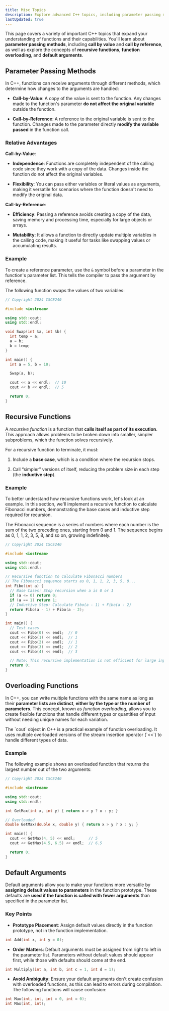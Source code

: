 ```yaml
---
title: Misc Topics
description: Explore advanced C++ topics, including parameter passing methods (call by value and call by reference), recursive functions, function overloading, and default arguments.
lastUpdated: true
---
```


This page covers a variety of important C++ topics that expand your understanding 
of functions and their capabilities. You'll learn about **parameter passing methods**, 
including **call by value** and **call by reference**, as well as explore the concepts of 
**recursive functions**, **function overloading**, and **default arguments**.

## Parameter Passing Methods

In C++, functions can receive arguments through different methods, which determine how 
changes to the arguments are handled:

- **Call-by-Value**: A copy of the value is sent to the function. Any changes made to the 
function's parameter **do not affect the original variable** outside the function.

- **Call-by-Reference**: A reference to the original variable is sent to the function. 
Changes made to the parameter directly **modify the variable passed** in the function call.

### Relative Advantages

**Call-by-Value**:

- **Independence**: Functions are completely independent of the calling code since they work 
with a copy of the data. Changes inside the function do not affect the original variables.

- **Flexibility**: You can pass either variables or literal values as arguments, making it 
versatile for scenarios where the function doesn't need to modify the original data.

**Call-by-Reference**:

- **Efficiency**: Passing a reference avoids creating a copy of the data, saving memory and 
processing time, especially for large objects or arrays.

- **Mutability**: It allows a function to directly update multiple variables in the calling 
code, making it useful for tasks like swapping values or accumulating results.

### Example

To create a reference parameter, use the `&` symbol before a parameter in the function's parameter list. 
This tells the compiler to pass the argument by reference.

The following function swaps the values of two variables:

```cpp title="driver.cc"
// Copyright 2024 CSCE240

#include <iostream>

using std::cout;
using std::endl;

void Swap(int &a, int &b) {
  int temp = a;
  a = b;
  b = temp;
}

int main() {
  int a = 5, b = 10;

  Swap(a, b);

  cout << a << endl;  // 10
  cout << b << endl;  // 5

  return 0;
}
```

## Recursive Functions

A *recursive function* is a function that **calls itself as part of its execution**. 
This approach allows problems to be broken down into smaller, simpler subproblems, 
which the function solves recursively.

For a recursive function to terminate, it must:

1. Include a **base case**, which is a condition where the recursion stops.

2. Call “simpler” versions of itself, reducing the problem size in each step (the **inductive step**).

### Example

To better understand how recursive functions work, let's look at an example. In this 
section, we'll implement a recursive function to calculate Fibonacci numbers, 
demonstrating the base cases and inductive step required for recursion.

The Fibonacci sequence is a series of numbers where each number is the sum of the 
two preceding ones, starting from 0 and 1. The sequence begins as 0, 1, 1, 2, 3, 
5, 8, and so on, growing indefinitely.

```cpp title="driver.cc"
// Copyright 2024 CSCE240

#include <iostream>

using std::cout;
using std::endl;

// Recursive function to calculate Fibonacci numbers
// The Fibonacci sequence starts as 0, 1, 1, 2, 3, 5, 8...
int Fibo(int a) {
  // Base Cases: Stop recursion when a is 0 or 1
  if (a <= 0) return 0;
  if (a == 1) return 1;
  // Inductive Step: Calculate Fibo(a - 1) + Fibo(a - 2)
  return Fibo(a - 1) + Fibo(a - 2);
}

int main() {
  // Test cases
  cout << Fibo(0) << endl;  // 0
  cout << Fibo(1) << endl;  // 1
  cout << Fibo(2) << endl;  // 1
  cout << Fibo(3) << endl;  // 2
  cout << Fibo(4) << endl;  // 3

  // Note: This recursive implementation is not efficient for large inputs
  return 0;
}
```

## Overloading Functions

In C++, you can write multiple functions with the same name as long as their 
**parameter lists are distinct**, **either by the type or the number of parameters**. 
This concept, known as *function overloading*, allows you to create flexible 
functions that handle different types or quantities of input without needing 
unique names for each variation.


<Aside>
The `cout` object in C++ is a practical example of function overloading. 
It uses multiple overloaded versions of the stream insertion operator 
(`<<`) to handle different types of data.
</Aside>

### Example

The following example shows an overloaded function that returns the largest number 
out of the two arguments:

```cpp title="driver.cc"
// Copyright 2024 CSCE240

#include <iostream>

using std::cout;
using std::endl;

int GetMax(int x, int y) { return x > y ? x : y; }

// Overloaded
double GetMax(double x, double y) { return x > y ? x : y; }

int main() {
  cout << GetMax(4, 5) << endl;      // 5
  cout << GetMax(4.5, 6.5) << endl;  // 6.5

  return 0;
}
```

## Default Arguments

Default arguments allow you to make your functions more versatile by **assigning 
default values to parameters** in the function prototype. These defaults are **used 
if the function is called with fewer arguments** than specified in the parameter list.

### Key Points

- **Prototype Placement**: Assign default values directly in the function prototype, 
not in the function implementation.

```cpp showLineNumbers=false
int Add(int x, int y = 0);
```

- **Order Matters**: Default arguments must be assigned from right to left in the parameter 
list. Parameters without default values should appear first, while those with defaults 
should come at the end.

```cpp showLineNumbers=false
int Multiply(int a, int b, int c = 1, int d = 1);
```

- **Avoid Ambiguity**: Ensure your default arguments don't create confusion with overloaded functions, 
as this can lead to errors during compilation. The following functions will cause confusion: 

```cpp showLineNumbers=false
int Max(int, int, int = 0, int = 0);
int Max(int, int);
```